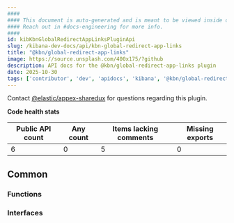 ```yaml
---
####
#### This document is auto-generated and is meant to be viewed inside our experimental, new docs system.
#### Reach out in #docs-engineering for more info.
####
id: kibKbnGlobalRedirectAppLinksPluginApi
slug: /kibana-dev-docs/api/kbn-global-redirect-app-links
title: "@kbn/global-redirect-app-links"
image: https://source.unsplash.com/400x175/?github
description: API docs for the @kbn/global-redirect-app-links plugin
date: 2025-10-30
tags: ['contributor', 'dev', 'apidocs', 'kibana', '@kbn/global-redirect-app-links']
---
```




Contact [@elastic/appex-sharedux](https://github.com/orgs/elastic/teams/appex-sharedux) for questions regarding this plugin.

**Code health stats**

| Public API count  | Any count | Items lacking comments | Missing exports |
|-------------------|-----------|------------------------|-----------------|
| 6 | 0 | 5 | 0 |

## Common

### Functions
<DocDefinitionList data={kbnGlobalRedirectAppLinksObj.common.functions}/>

### Interfaces
<DocDefinitionList data={kbnGlobalRedirectAppLinksObj.common.interfaces}/>

